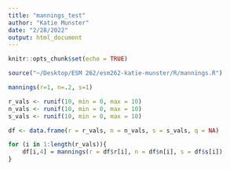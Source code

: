 ```yaml
---
title: "mannings_test"
author: "Katie Munster"
date: "2/28/2022"
output: html_document
---
```


```r
knitr::opts_chunk$set(echo = TRUE)

source("~/Desktop/ESM 262/esm262-katie-munster/R/mannings.R")
```

```r
mannings(r=1, n=.2, s=1)
```

```r
r_vals <- runif(10, min = 0, max = 10)
n_vals <- runif(10, min = 0, max = 10)
s_vals <- runif(10, min = 0, max = 10)

df <- data.frame(r = r_vals, n = n_vals, s = s_vals, q = NA)

for (i in 1:length(r_vals)){
    df[i,4] = mannings(r = df$r[i], n = df$n[i], s = df$s[i])
}
```

